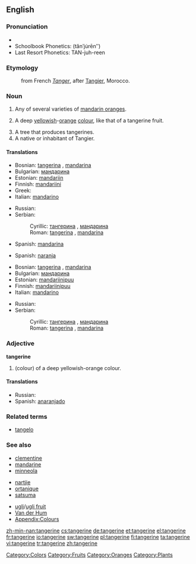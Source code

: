 {{wikipedia}}
==English==

===Pronunciation===
* {{IPA|/ˈtæn.ʤə.ˌɹin/}}
* Schoolbook Phonetics: (tănʹju̇rēnʺ)
* Last Resort Phonetics: TAN-juh-reen

===Etymology===
: from French ''[[Tanger]]'', after [[:w:Tangier|Tangier]], Morocco.

===Noun===
{{en-noun}}

# Any of several varieties of [[mandarin orange]]s.
# {{colour}} A deep [[yellow]]ish-[[orange]] [[colour]], like that of a tangerine fruit.
#: {{colour panel|2=F28500}}
# A tree that produces tangerines.
# A native or inhabitant of Tangier.

====Translations====
{{trans-top|fruit}}
* Bosnian: [[tangerina]] {{f}}, [[mandarina]] {{f}}
* Bulgarian: [[мандарина]] {{f}}
* Estonian: [[mandariin]]
* Finnish: [[mandariini]]
* Greek: {{t|el|μανταρίνι|tr=mandarίni|sc=Grek|n}}
* Italian: [[mandarino]] {{m}}
{{trans-mid}}
* Russian: {{t|ru|мандарин|m|tr=mandarín|sc=Cyrl}}
* Serbian:
*: Cyrillic: [[тангерина]] {{f}}, [[мандарина]] {{f}}
*: Roman: [[tangerina]] {{f}}, [[mandarina]] {{f}}
* Spanish: [[mandarina]] {{f}}
{{trans-bottom}}

{{trans-top|colour}}
* Spanish: [[naranja]] {{m}}
{{trans-mid}}
{{trans-bottom}}

{{trans-top|tree}}
* Bosnian: [[tangerina]] {{f}}, [[mandarina]] {{f}}
* Bulgarian: [[мандарина]] {{f}}
* Estonian: [[mandariinipuu]]
* Finnish: [[mandariinipuu]]
* Italian: [[mandarino]] {{m}}
{{trans-mid}}
* Russian: {{t|ru|мандарин|m|tr=mandarín|sc=Cyrl}}
* Serbian:
*: Cyrillic: [[тангерина]] {{f}}, [[мандарина]] {{f}}
*: Roman: [[tangerina]] {{f}}, [[mandarina]] {{f}}
{{trans-bottom}}

{{trans-top|from Tangier}}
{{trans-mid}}
{{trans-bottom}}

===Adjective===
'''tangerine'''

# (colour) of a deep yellowish-orange colour.

====Translations====
{{trans-top|colour}}
* Russian: {{t|ru|мандариновый|tr=mandarínovyj}}
* Spanish: [[anaranjado]] {{m}}
{{trans-mid}}
{{trans-bottom}}

===Related terms===
* [[tangelo]]

===See also===
{{top3}}
* [[clementine]]
* [[mandarine]]
* [[minneola]]
{{mid3}}
* [[nartjie]]
* [[ortanique]]
* [[satsuma]]
{{mid3}}
* [[ugli]]/[[ugli fruit]]
* [[Van der Hum]]
* [[Appendix:Colours]]
{{bottom}}

[[Category:Colors]]
[[Category:Fruits]]
[[Category:Oranges]]
[[Category:Plants]]

[[zh-min-nan:tangerine]]
[[cs:tangerine]]
[[de:tangerine]]
[[et:tangerine]]
[[el:tangerine]]
[[fr:tangerine]]
[[io:tangerine]]
[[sw:tangerine]]
[[pl:tangerine]]
[[fi:tangerine]]
[[ta:tangerine]]
[[vi:tangerine]]
[[tr:tangerine]]
[[zh:tangerine]]